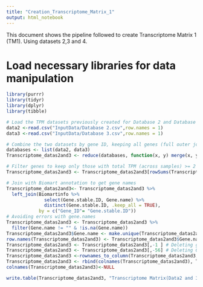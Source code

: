 ```yaml
---
title: "Creation_Transcriptome_Matrix_1"
output: html_notebook
---
```

This document shows the pipeline followed to create Transcriptome Matrix 1 (TM1). Using datasets 2,3 and 4.

# Load necessary libraries for data manipulation
```r
library(purrr)
library(tidyr)
library(dplyr)
library(tibble)
```


```r
# Load the TPM datasets previously created for Database 2 and Database 3
data2 <-read.csv("InputData/Database 2.csv",row.names = 1)
data3 <-read.csv("InputData/Database 3.csv",row.names = 1)

# Combine the two datasets by gene ID, keeping all genes (full outer join)
databases <- list(data2, data3)
Transcriptome_datas2and3 <- reduce(databases, function(x, y) merge(x, y, by = "Gene_ID", all = TRUE))

# Filter genes to keep only those with total TPM (across samples) >= 2 to remove low/no expression genes
Transcriptome_datas2and3 <- Transcriptome_datas2and3[rowSums(Transcriptome_datas2and3[, -1]) >= 2,]

# Join with Biomart annotation to get gene names
Transcriptome_datas2and3<- Transcriptome_datas2and3 %>%
  left_join(Biomartinfo %>%
              select(Gene.stable.ID, Gene.name) %>%
              distinct(Gene.stable.ID, .keep_all = TRUE),
            by = c("Gene_ID"= "Gene.stable.ID"))
# Avoiding errors with gene.names
Transcriptome_datas2and3 <- Transcriptome_datas2and3 %>%
  filter(Gene.name != "" & !is.na(Gene.name))
Transcriptome_datas2and3$Gene.name <- make.unique(Transcriptome_datas2and3$Gene.name, sep = "-")
row.names(Transcriptome_datas2and3) <- Transcriptome_datas2and3$Gene.name
Transcriptome_datas2and3 <- Transcriptome_datas2and3[,-1 ] # Deleting gene ID column from the matrix
Transcriptome_datas2and3 <- Transcriptome_datas2and3[,-56] # Deleting Gene.name column from the matrix
Transcriptome_datas2and3 <-rownames_to_column(Transcriptome_datas2and3,var="Gene Symbol") # Rowname is going to be a column inside the matrix
Transcriptome_datas2and3 <- rbind(colnames(Transcriptome_datas2and3), Transcriptome_datas2and3) # Colname is going to be a row inside the matrix
colnames(Transcriptome_datas2and3)<-NULL

write.table(Transcriptome_datas2and3, "Transcriptome Matrix(Data2 and 3).txt", sep = "\t", row.names = FALSE, col.names = FALSE, quote = FALSE)

```

